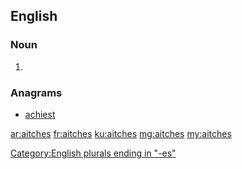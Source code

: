 ==English==

===Noun===
{{head|en|plural}}

# {{plural of|aitch|lang=en}}

===Anagrams===
* [[achiest#English|achiest]]

[[Category:English plurals ending in "-es"]]

[[ar:aitches]]
[[fr:aitches]]
[[ku:aitches]]
[[mg:aitches]]
[[my:aitches]]